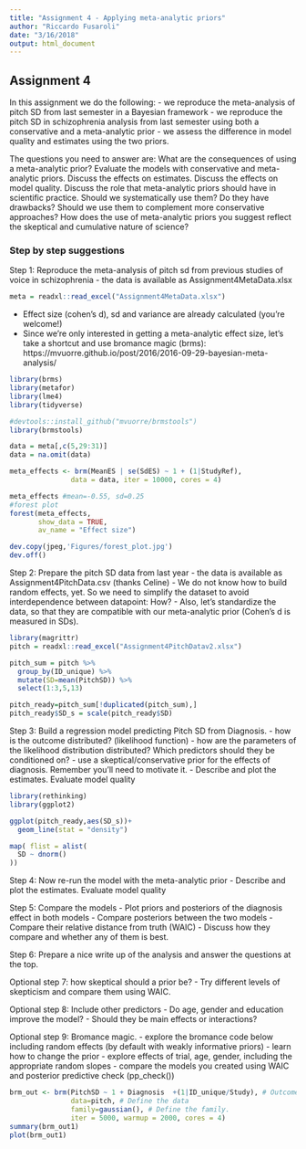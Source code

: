 ```yaml
---
title: "Assignment 4 - Applying meta-analytic priors"
author: "Riccardo Fusaroli"
date: "3/16/2018"
output: html_document
---
```


## Assignment 4

In this assignment we do the following:
- we reproduce the meta-analysis of pitch SD from last semester in a Bayesian framework
- we reproduce the pitch SD in schizophrenia analysis from last semester using both a conservative and a meta-analytic prior
- we assess the difference in model quality and estimates using the two priors.

The questions you need to answer are: What are the consequences of using a meta-analytic prior? Evaluate the models with conservative and meta-analytic priors. Discuss the effects on estimates. Discuss the effects on model quality. Discuss the role that meta-analytic priors should have in scientific practice. Should we systematically use them? Do they have drawbacks? Should we use them to complement more conservative approaches? How does the use of meta-analytic priors you suggest reflect the skeptical and cumulative nature of science?

### Step by step suggestions

Step 1: Reproduce the meta-analysis of pitch sd from previous studies of voice in schizophrenia
- the data is available as Assignment4MetaData.xlsx

```r
meta = readxl::read_excel("Assignment4MetaData.xlsx")
```

- Effect size (cohen's d), sd and variance are already calculated (you're welcome!)
- Since we're only interested in getting a meta-analytic effect size, let's take a shortcut and use bromance magic (brms): https://mvuorre.github.io/post/2016/2016-09-29-bayesian-meta-analysis/
```r
library(brms)
library(metafor)
library(lme4)
library(tidyverse)

#devtools::install_github("mvuorre/brmstools")
library(brmstools)
```

```r
data = meta[,c(5,29:31)]
data = na.omit(data)
```

```r
meta_effects <- brm(MeanES | se(SdES) ~ 1 + (1|StudyRef),
               data = data, iter = 10000, cores = 4)

meta_effects #mean=-0.55, sd=0.25
#forest plot
forest(meta_effects,
       show_data = TRUE,
       av_name = "Effect size")

dev.copy(jpeg,'Figures/forest_plot.jpg')
dev.off()
```


Step 2: Prepare the pitch SD data from last year
- the data is available as Assignment4PitchData.csv (thanks Celine)
- We do not know how to build random effects, yet. So we need to simplify the dataset to avoid interdependence between datapoint: How?
- Also, let's standardize the data, so that they are compatible with our meta-analytic prior (Cohen's d is measured in SDs).

```r
library(magrittr)
pitch = readxl::read_excel("Assignment4PitchDatav2.xlsx")

pitch_sum = pitch %>% 
  group_by(ID_unique) %>%
  mutate(SD=mean(PitchSD)) %>%
  select(1:3,5,13)

pitch_ready=pitch_sum[!duplicated(pitch_sum),]
pitch_ready$SD_s = scale(pitch_ready$SD)
```


Step 3: Build a regression model predicting Pitch SD from Diagnosis.
- how is the outcome distributed? (likelihood function)
- how are the parameters of the likelihood distribution distributed? Which predictors should they be conditioned on?
- use a skeptical/conservative prior for the effects of diagnosis. Remember you'll need to motivate it.
- Describe and plot the estimates. Evaluate model quality

```r
library(rethinking)
library(ggplot2)

ggplot(pitch_ready,aes(SD_s))+
  geom_line(stat = "density")

map( flist = alist(
  SD ~ dnorm()
))
```


Step 4: Now re-run the model with the meta-analytic prior
- Describe and plot the estimates. Evaluate model quality

Step 5: Compare the models
- Plot priors and posteriors of the diagnosis effect in both models
- Compare posteriors between the two models
- Compare their relative distance from truth (WAIC)
- Discuss how they compare and whether any of them is best.

Step 6: Prepare a nice write up of the analysis and answer the questions at the top.

Optional step 7: how skeptical should a prior be?
- Try different levels of skepticism and compare them using WAIC.

Optional step 8: Include other predictors
- Do age, gender and education improve the model?
- Should they be main effects or interactions?

Optional step 9: Bromance magic.
- explore the bromance code below including random effects (by default with weakly informative priors)
- learn how to change the prior
- explore effects of trial, age, gender, including the appropriate random slopes
- compare the models you created using WAIC and posterior predictive check (pp_check())


```r

brm_out <- brm(PitchSD ~ 1 + Diagnosis  +(1|ID_unique/Study), # Outcome as a function of the predictors as in lme4. 
               data=pitch, # Define the data
               family=gaussian(), # Define the family. 
               iter = 5000, warmup = 2000, cores = 4)
summary(brm_out1)
plot(brm_out1)

```

